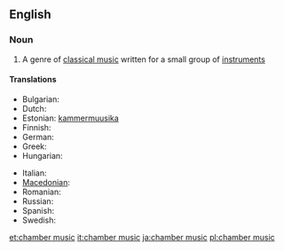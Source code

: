==English==

===Noun===
{{wikipedia}}
{{en-noun|sg=[[chamber]] [[music]]|-}}

# {{music}} A genre of [[classical music]] written for a small group of [[instrument]]s

====Translations====
{{trans-top|chamber music}}
* Bulgarian: {{t|bg|камерна музика|f}}
* Dutch: {{t-|nl|kamermuziek|f}}
* Estonian: [[kammermuusika]]
* Finnish: {{t-|fi|kamarimusiikki}}
* German: {{t|de|Kammermusik|f}}
* Greek: {{t|el|μουσική δωματίου|f|tr=mousikí domatíou}}
* Hungarian: {{t+|hu|kamarazene}}
{{trans-mid}}
* Italian: {{t-|it|musica da camera|f}}
* [[Macedonian]]: {{t|mk|камерна музика|f|tr=kámerna múzika}}
* Romanian: {{t|ro|muzică de cameră|f}}
* Russian: {{t|ru|камерная музыка|f|tr=kám'ernaja múzyka}}
* Spanish: {{t|es|música de cámara|f}}
* Swedish: {{t|sv|kammarmusik|c}}
{{trans-bottom}}

[[et:chamber music]]
[[it:chamber music]]
[[ja:chamber music]]
[[pl:chamber music]]